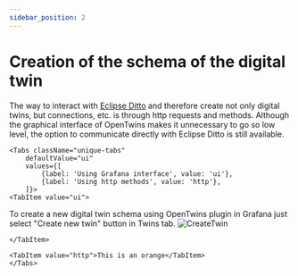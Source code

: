 ---
sidebar_position: 2
---

# Creation of the schema of the digital twin

The way to interact with [Eclipse Ditto](https://eclipse.dev/ditto/index.html) and therefore create not only digital twins, but connections, etc. is through http requests and methods. 
Although the graphical interface of OpenTwins makes it unnecessary to go so low level, the option to communicate directly with Eclipse Ditto is still available.



```mdx-code-block
<Tabs className="unique-tabs"
    defaultValue="ui"
    values={[
        {label: 'Using Grafana interface', value: 'ui'},
        {label: 'Using http methods', value: 'http'},
    ]}>
<TabItem value="ui">
```

To create a new digital twin schema using OpenTwins plugin in Grafana just select "Create new twin" button in Twins tab.
![CreateTwin](./img/createTwinButton.png)




```mdx-code-block
</TabItem>

<TabItem value="http">This is an orange</TabItem>
</Tabs>
```
